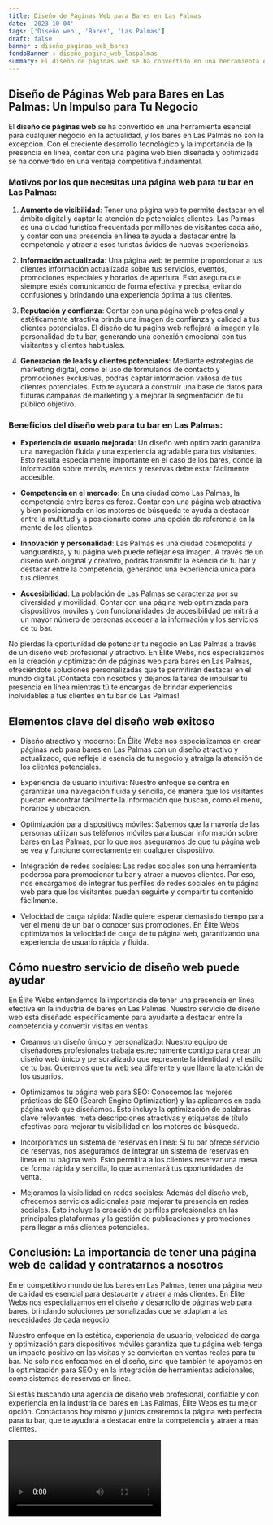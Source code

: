 ```yaml
---
title: Diseño de Páginas Web para Bares en Las Palmas
date: '2023-10-04'
tags: ['Diseño web', 'Bares', 'Las Palmas']
draft: false
banner : diseño_paginas_web_bares
fondoBanner : diseño_pagina_web_laspalmas
summary: El diseño de páginas web se ha convertido en una herramienta esencial para cualquier negocio en la actualidad, y los bares en Las Palmas no son la excepción. Con el creciente desarrollo tecnológico y la importancia de la presencia en línea, contar con una página web bien diseñada y optimizada se ha convertido en una ventaja competitiva fundamental.
---
```


## Diseño de Páginas Web para Bares en Las Palmas: Un Impulso para Tu Negocio

El **diseño de páginas web** se ha convertido en una herramienta esencial para cualquier negocio en la actualidad, y los bares en Las Palmas no son la excepción. Con el creciente desarrollo tecnológico y la importancia de la presencia en línea, contar con una página web bien diseñada y optimizada se ha convertido en una ventaja competitiva fundamental.

### Motivos por los que necesitas una página web para tu bar en Las Palmas:

1. **Aumento de visibilidad**: Tener una página web te permite destacar en el ámbito digital y captar la atención de potenciales clientes. Las Palmas es una ciudad turística frecuentada por millones de visitantes cada año, y contar con una presencia en línea te ayuda a destacar entre la competencia y atraer a esos turistas ávidos de nuevas experiencias.

2. **Información actualizada**: Una página web te permite proporcionar a tus clientes información actualizada sobre tus servicios, eventos, promociones especiales y horarios de apertura. Esto asegura que siempre estés comunicando de forma efectiva y precisa, evitando confusiones y brindando una experiencia óptima a tus clientes.

3. **Reputación y confianza**: Contar con una página web profesional y estéticamente atractiva brinda una imagen de confianza y calidad a tus clientes potenciales. El diseño de tu página web reflejará la imagen y la personalidad de tu bar, generando una conexión emocional con tus visitantes y clientes habituales.

4. **Generación de leads y clientes potenciales**: Mediante estrategias de marketing digital, como el uso de formularios de contacto y promociones exclusivas, podrás captar información valiosa de tus clientes potenciales. Esto te ayudará a construir una base de datos para futuras campañas de marketing y a mejorar la segmentación de tu público objetivo.

### Beneficios del diseño web para tu bar en Las Palmas:

- **Experiencia de usuario mejorada**: Un diseño web optimizado garantiza una navegación fluida y una experiencia agradable para tus visitantes. Esto resulta especialmente importante en el caso de los bares, donde la información sobre menús, eventos y reservas debe estar fácilmente accesible.

- **Competencia en el mercado**: En una ciudad como Las Palmas, la competencia entre bares es feroz. Contar con una página web atractiva y bien posicionada en los motores de búsqueda te ayuda a destacar entre la multitud y a posicionarte como una opción de referencia en la mente de los clientes.

- **Innovación y personalidad**: Las Palmas es una ciudad cosmopolita y vanguardista, y tu página web puede reflejar esa imagen. A través de un diseño web original y creativo, podrás transmitir la esencia de tu bar y destacar entre la competencia, generando una experiencia única para tus clientes.

- **Accesibilidad**: La población de Las Palmas se caracteriza por su diversidad y movilidad. Contar con una página web optimizada para dispositivos móviles y con funcionalidades de accesibilidad permitirá a un mayor número de personas acceder a la información y los servicios de tu bar.

No pierdas la oportunidad de potenciar tu negocio en Las Palmas a través de un diseño web profesional y atractivo. En Élite Webs, nos especializamos en la creación y optimización de páginas web para bares en Las Palmas, ofreciéndote soluciones personalizadas que te permitirán destacar en el mundo digital. ¡Contacta con nosotros y déjanos la tarea de impulsar tu presencia en línea mientras tú te encargas de brindar experiencias inolvidables a tus clientes en tu bar de Las Palmas!

<GifSeo />

<Cta />

## Elementos clave del diseño web exitoso

- Diseño atractivo y moderno: En Élite Webs nos especializamos en crear páginas web para bares en Las Palmas con un diseño atractivo y actualizado, que refleje la esencia de tu negocio y atraiga la atención de los clientes potenciales.

- Experiencia de usuario intuitiva: Nuestro enfoque se centra en garantizar una navegación fluida y sencilla, de manera que los visitantes puedan encontrar fácilmente la información que buscan, como el menú, horarios y ubicación.

- Optimización para dispositivos móviles: Sabemos que la mayoría de las personas utilizan sus teléfonos móviles para buscar información sobre bares en Las Palmas, por lo que nos aseguramos de que tu página web se vea y funcione correctamente en cualquier dispositivo.

- Integración de redes sociales: Las redes sociales son una herramienta poderosa para promocionar tu bar y atraer a nuevos clientes. Por eso, nos encargamos de integrar tus perfiles de redes sociales en tu página web para que los visitantes puedan seguirte y compartir tu contenido fácilmente.

- Velocidad de carga rápida: Nadie quiere esperar demasiado tiempo para ver el menú de un bar o conocer sus promociones. En Élite Webs optimizamos la velocidad de carga de tu página web, garantizando una experiencia de usuario rápida y fluida.

## Cómo nuestro servicio de diseño web puede ayudar

En Élite Webs entendemos la importancia de tener una presencia en línea efectiva en la industria de bares en Las Palmas. Nuestro servicio de diseño web está diseñado específicamente para ayudarte a destacar entre la competencia y convertir visitas en ventas.

- Creamos un diseño único y personalizado: Nuestro equipo de diseñadores profesionales trabaja estrechamente contigo para crear un diseño web único y personalizado que represente la identidad y el estilo de tu bar. Queremos que tu web sea diferente y que llame la atención de los usuarios.

- Optimizamos tu página web para SEO: Conocemos las mejores prácticas de SEO (Search Engine Optimization) y las aplicamos en cada página web que diseñamos. Esto incluye la optimización de palabras clave relevantes, meta descripciones atractivas y etiquetas de título efectivas para mejorar tu visibilidad en los motores de búsqueda.

- Incorporamos un sistema de reservas en línea: Si tu bar ofrece servicio de reservas, nos aseguramos de integrar un sistema de reservas en línea en tu página web. Esto permitirá a los clientes reservar una mesa de forma rápida y sencilla, lo que aumentará tus oportunidades de venta.

- Mejoramos la visibilidad en redes sociales: Además del diseño web, ofrecemos servicios adicionales para mejorar tu presencia en redes sociales. Esto incluye la creación de perfiles profesionales en las principales plataformas y la gestión de publicaciones y promociones para llegar a más clientes potenciales.

## Conclusión: La importancia de tener una página web de calidad y contratarnos a nosotros

En el competitivo mundo de los bares en Las Palmas, tener una página web de calidad es esencial para destacarte y atraer a más clientes. En Élite Webs nos especializamos en el diseño y desarrollo de páginas web para bares, brindando soluciones personalizadas que se adaptan a las necesidades de cada negocio.

Nuestro enfoque en la estética, experiencia de usuario, velocidad de carga y optimización para dispositivos móviles garantiza que tu página web tenga un impacto positivo en las visitas y se conviertan en ventas reales para tu bar. No solo nos enfocamos en el diseño, sino que también te apoyamos en la optimización para SEO y en la integración de herramientas adicionales, como sistemas de reservas en línea.

Si estás buscando una agencia de diseño web profesional, confiable y con experiencia en la industria de bares en Las Palmas, Élite Webs es tu mejor opción. Contáctanos hoy mismo y juntos crearemos la página web perfecta para tu bar, que te ayudará a destacar entre la competencia y atraer a más clientes.

<Video />

<CtaBot job='Bares' city='Las Palmas'/>

<Gmaps query='Las Palmas+españa+maps' />